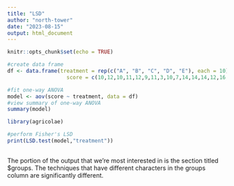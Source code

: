 ---
title: "LSD"
author: "north-tower"
date: "2023-08-15"
output: html_document
---

```{r setup, include=FALSE}
knitr::opts_chunk$set(echo = TRUE)
```

```{r}
#create data frame
df <- data.frame(treatment = rep(c("A", "B", "C", "D", "E"), each = 10),
                   score = c(10,12,10,11,12,9,11,3,10,7,14,14,14,12,16,10,14,15,10,15,17,13,15,12,16,10,14,15,10,15,19,15,19,14,23,12,17,17,15,19,20,19,23,16,20,18,21,22,18,20 ))
```

```{r }
#fit one-way ANOVA
model <- aov(score ~ treatment, data = df)
#view summary of one-way ANOVA
summary(model)
```
```{r}
library(agricolae)

#perform Fisher's LSD
print(LSD.test(model,"treatment"))
            
```

The portion of the output that we’re most interested in is the section titled $groups. The techniques that have different characters in the groups column are significantly different.
